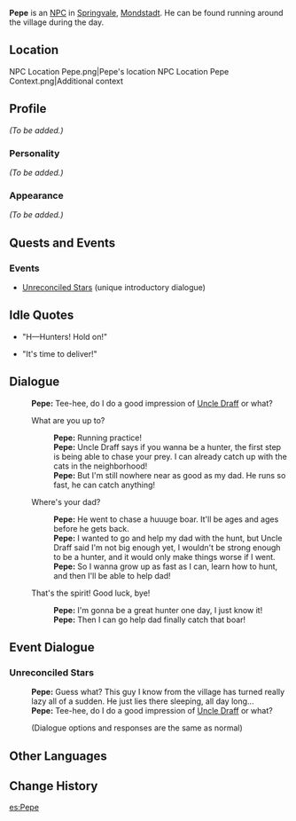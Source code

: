 {{Meta
<!-- REMOVE THIS TEMPLATE AFTER ADDING MISSING INFO -->
|missing_NPC_profile  = yes
}}
{{Character Infobox
|region           = Mondstadt
|image            = NPC Pepe.png
|affiliation      = Springvale
|type             = NPC
}}
'''Pepe''' is an [[NPC]] in [[Springvale]], [[Mondstadt]]. He can be found running around the village during the day.

==Location==
<gallery hideaddbutton="true" captionalign="center">
NPC Location Pepe.png|Pepe's location
NPC Location Pepe Context.png|Additional context
</gallery>

==Profile==
<!-- detailed story/lore information goes here -->
''(To be added.)''

===Personality===
''(To be added.)''

===Appearance===
''(To be added.)''

==Quests and Events==
===Events===
*[[Unreconciled Stars]] (unique introductory dialogue)

==Idle Quotes==
*{{A|VO Pepe 01.ogg}} "H&mdash;Hunters! Hold on!"
*{{A|VO Pepe 02.ogg}} "It's time to deliver!"

==Dialogue==
{{Dialogue start}}
:'''Pepe:''' Tee-hee, do I do a good impression of [[Draff|Uncle Draff]] or what?
:{{DIcon}} What are you up to?
::'''Pepe:''' Running practice!
::'''Pepe:''' Uncle Draff says if you wanna be a hunter, the first step is being able to chase your prey. I can already catch up with the cats in the neighborhood!
::'''Pepe:''' But I'm still nowhere near as good as my dad. He runs so fast, he can catch anything!
:{{DIcon}} Where's your dad?
::'''Pepe:''' He went to chase a huuuge boar. It'll be ages and ages before he gets back.
::'''Pepe:''' I wanted to go and help my dad with the hunt, but Uncle Draff said I'm not big enough yet, I wouldn't be strong enough to be a hunter, and it would only make things worse if I went.
::'''Pepe:''' So I wanna grow up as fast as I can, learn how to hunt, and then I'll be able to help dad!
:{{DIcon}} That's the spirit! Good luck, bye!
::'''Pepe:''' I'm gonna be a great hunter one day, I just know it!
::'''Pepe:''' Then I can go help dad finally catch that boar!
{{Dialogue end}}

==Event Dialogue==
===Unreconciled Stars===
{{Dialogue start}}
:'''Pepe:''' Guess what? This guy I know from the village has turned really lazy all of a sudden. He just lies there sleeping, all day long...
:'''Pepe:''' Tee-hee, do I do a good impression of [[Draff|Uncle Draff]] or what?
:;(Dialogue options and responses are the same as normal)
{{Dialogue end}}

==Other Languages==
{{Other Languages|default_hidden = 1
|en      = Pepe
|zhs     = 佩佩
|zhs_rm  = Pèipèi
|zht     = 佩佩
|zht_rm  = Pèipèi
|ja      = ペペ
|ja_rm   = Pepe
|ko      = 페페
|ko_rm   = 
|es      = Pepe
|fr      = Pepe
|ru      = Пепе
|th      = Pepe
|vi      = Pepe
|de      = Pepe
|id      = Pepe
|pt      = Pepe
}}

==Change History==
{{Change History|1.0}}

[[es:Pepe]]